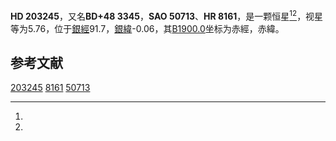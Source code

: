 {{Starbox begin
| name = HD 203245
}}
{{Starbox observe
| epoch = [[J2000.0|J2000.0]]
| constell = {{星座名待查}}<ref name=SIMBAD>{{cite web
 | url=http://simbad.u-strasbg.fr/simbad/sim-id?Ident=HR+8161
 | title=Pulsating variable Star
 | publisher=Centre de Données astronomiques de Strasbourg
 | work=SIMBAD
 | accessdate=2012-07-13
 | archive-date=2021-08-19
 | archive-url=https://web.archive.org/web/20210819012749/http://simbad.u-strasbg.fr/simbad/sim-id?Ident=HR+8161
 }}</ref><ref name=DATA>{{cite web
 | url=http://vizier.u-strasbg.fr/viz-bin/VizieR-5?-out.add=.&-source=5050&-corr=PK=HR&-out.max=9999&HR=8161
 | title=VizieR Detailed Page
 | accessdate=2012-07-13
 | archive-date=2019-02-16
 | archive-url=https://web.archive.org/web/20190216100514/http://vizier.u-strasbg.fr/viz-bin/VizieR-5?-out.add=.&-source=5050&-corr=PK=HR&-out.max=9999&HR=8161
 | dead-url=no
 }}</ref>
| 星官 = 
| ra = {{RA|21|19|28.8}}<ref name=SIMBAD /><ref name=DATA />
| dec = {{DEC|+49|30|37}}<ref name=SIMBAD /><ref name=DATA />
| appmag_v = 5.76<ref name=SIMBAD /><ref name=DATA />
}}
{{Starbox character
| class = B6V<ref name=SIMBAD /><ref name=DATA />
| b-v = -0.15<ref name=SIMBAD /><ref name=DATA />
| u-b = -0.48<ref name=SIMBAD /><ref name=DATA />
| r-i = <ref name=SIMBAD /><ref name=DATA />
| variable = 
}}
{{Starbox astrometry
| radial_v = -0.48
| prop_mo_ra = -23
| parallax = 0.001
| p_error = 
}}
{{Starbox catalog
| names =BD+48 3345，[[SAO星表|SAO]] 50713，[[HD星表|HD]] 203245，[[HR星表|HR]] 8161}}
{{Starbox reference |Simbad=HR+8161}}
{{Starbox end}}

'''HD 203245'''，又名'''BD+48 3345'''，'''SAO 50713'''、'''HR 8161'''，是一颗恒星<ref name=SIMBAD /><ref name=DATA />，视星等为5.76，位于[[銀道座標系|銀經]]91.7，[[銀道座標系|銀緯]]-0.06，其[[B1900.0|B1900.0]]坐标为赤經{{RA|21|16|2.2}}，赤緯{{DEC|+49|-0.06|14}}。

== 参考文献 ==
{{reflist}}

{{star-stub}}

[[Category:HD和HDE天體|203245]]
[[Category:HR天體|8161]]
[[Category:SAO天體|50713]]